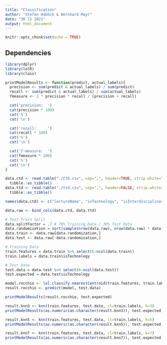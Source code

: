 ```yaml
---
title: "Classification"
author: "Stefan Haböck & Bernhard Mayr"
date: "30 11 2021"
output: html_document
---
```


```r
knitr::opts_chunk$set(echo = TRUE)
```

## Dependencies
```r
library(dplyr)
library(lolR)
library(class)
```

```r
printModelResults <- function(predict, actual_labels){
  precision <- sum(predict & actual_labels) / sum(predict)
  recall <- sum(predict & actual_labels) / sum(actual_labels)
  fmeasure <- 2 * precision * recall / (precision + recall)

  cat('precision:  ')
  cat(precision * 100)
  cat('%')
  cat('\n')

  cat('recall:     ')
  cat(recall * 100)
  cat('%')
  cat('\n')

  cat('f-measure:  ')
  cat(fmeasure * 100)
  cat('%')
  cat('\n')
}
```

```r
data.ctd <- read.table("./CtD.csv", sep=";", header=TRUE, strip.white=TRUE) %>%
  tibble::as_tibble()
data.ttd <- read.table("./ttd.csv", sep=",", header=FALSE, strip.white=TRUE) %>%
  tibble::as_tibble()

names(data.ctd) <- c("lectureName", "isTechnology", "isInterdisciplinary", "isMedia", "isBiology")

data.raw <- bind_cols(data.ctd, data.ttd)
```

```r
# Test Train Split
data.splitFactor = .7 # 70% Training Data / 30% Test Data
data.randomization = sort(sample(nrow(data.raw), nrow(data.raw) * data.splitFactor))
data.train <- data.raw[data.randomization,]
data.test <- data.raw[-data.randomization,]

# Training Data
train.features = data.train %>% select(6:ncol(data.train))
train.labels = data.train$isTechnology

# Test Data
test.data = data.test %>% select(6:ncol(data.test))
test.expected = data.test$isTechnology
```

```r
model.rocchio <- lol.classify.nearestCentroid(train.features, train.labels)
result.rocchio <- predict(model, test.data)

printModelResults(result.rocchio, test.expected)
```

```r
result.knn3 <- knn(train.features, test.data, cl=train.labels, k=3)
printModelResults(as.numeric(as.character(result.knn3)), test.expected)

result.knn5 <- knn(train.features, test.data, cl=train.labels, k=5)
printModelResults(as.numeric(as.character(result.knn5)), test.expected)

result.knn7 <- knn(train.features, test.data, cl=train.labels, k=7)
printModelResults(as.numeric(as.character(result.knn7)), test.expected)
```

```r

```